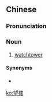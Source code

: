 {{also|望楼}}
==Chinese==
{{zh-forms|s=望楼}}

===Pronunciation===
{{zh-pron
|m=wànglóu
|c=mong6 lau4
|cat=n
}}

===Noun===
{{zh-noun}}

# [[watchtower]]

====Synonyms====
* {{zh-l|崗樓}}

[[ko:望樓]]